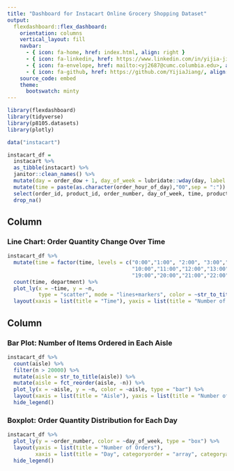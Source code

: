 ```yaml
---
title: "Dashboard for Instacart Online Grocery Shopping Dataset"
output: 
  flexdashboard::flex_dashboard:
    orientation: columns
    vertical_layout: fill
    navbar:
      - { icon: fa-home, href: index.html, align: right }
      - { icon: fa-linkedin, href: https://www.linkedin.com/in/yijia-jiang/, align: right }
      - { icon: fa-envelope, href: mailto:<yj2687@cumc.columbia.edu>, align: right }
      - { icon: fa-github, href: https://github.com/YijiaJiang/, align: right }
    source_code: embed
    theme: 
      bootswatch: minty
---
```


```r
library(flexdashboard)
library(tidyverse)
library(p8105.datasets)
library(plotly)
```



```r
data("instacart")

instacart_df = 
  instacart %>% 
  as_tibble(instacart) %>% 
  janitor::clean_names() %>%
  mutate(day = order_dow + 1, day_of_week = lubridate::wday(day, label = TRUE)) %>%
  mutate(time = paste(as.character(order_hour_of_day),"00",sep = ":")) %>% 
  select(order_id, product_id, order_number, day_of_week, time, product_name, aisle, department) %>% 
  drop_na() 
```


Column {data-width=610}
-----------------------------------------------------------------------


### Line Chart: Order Quantity Change Over Time

```r
instacart_df %>% 
  mutate(time = factor(time, levels = c("0:00","1:00", "2:00", "3:00","4:00","5:00","6:00","7:00","8:00","9:00",
                                        "10:00","11:00","12:00","13:00","14:00","15:00","16:00","17:00","18:00",
                                        "19:00","20:00","21:00","22:00","23:00"))) %>% 
  count(time, department) %>%
  plot_ly(x = ~time, y = ~n, 
          type = "scatter", mode = "lines+markers", color = ~str_to_title(department)) %>% 
  layout(xaxis = list(title = "Time"), yaxis = list(title = "Number of Orders"))
```



Column {data-width=390}
-----------------------------------------------------------------------


### Bar Plot: Number of Items Ordered in Each Aisle

```r
instacart_df %>% 
  count(aisle) %>% 
  filter(n > 20000) %>% 
  mutate(aisle = str_to_title(aisle)) %>% 
  mutate(aisle = fct_reorder(aisle, -n)) %>% 
  plot_ly(x = ~aisle, y = ~n, color = ~aisle, type = "bar") %>% 
  layout(xaxis = list(title = "Aisle"), yaxis = list(title = "Number of Orders")) %>% 
  hide_legend()
```




### Boxplot: Order Quantity Distribution for Each Day

```r
instacart_df %>% 
  plot_ly(y = ~order_number, color = ~day_of_week, type = "box") %>% 
  layout(yaxis = list(title = "Number of Orders"), 
         xaxis = list(title = "Day", categoryorder = "array", categoryarray = c("Sun","Mon","Tue","Wed","Thu","Fri","Sat"))) %>%
  hide_legend()
```




